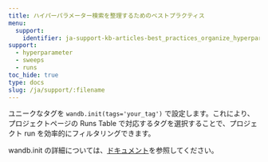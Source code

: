 ```yaml
---
title: ハイパーパラメーター検索を整理するためのベストプラクティス
menu:
  support:
    identifier: ja-support-kb-articles-best_practices_organize_hyperparameter_searches
support:
  - hyperparameter
  - sweeps
  - runs
toc_hide: true
type: docs
slug: /ja/support/:filename
---
```

ユニークなタグを `wandb.init(tags='your_tag')` で設定します。これにより、プロジェクトページの Runs Table で対応するタグを選択することで、プロジェクト run を効率的にフィルタリングできます。

wandb.init の詳細については、[ドキュメント](/ja/ref/python/init)を参照してください。